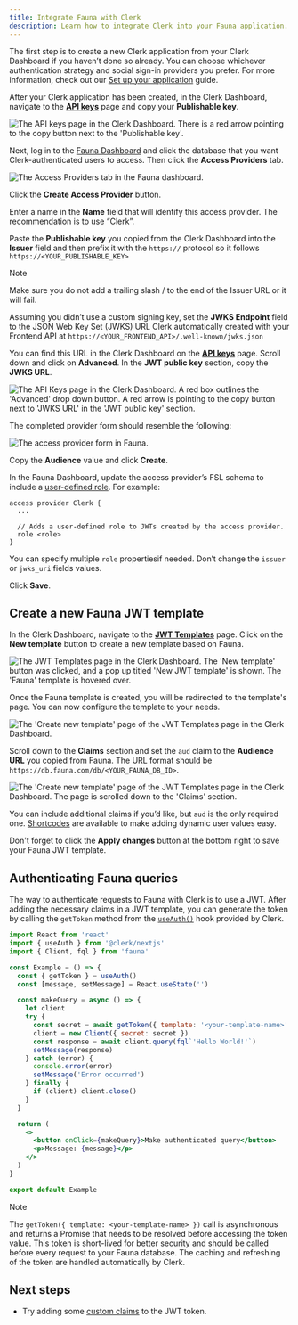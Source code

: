 ```yaml
---
title: Integrate Fauna with Clerk
description: Learn how to integrate Clerk into your Fauna application.
---
```


The first step is to create a new Clerk application from your Clerk Dashboard if you haven’t done so already. You can choose whichever authentication strategy and social sign-in providers you prefer. For more information, check out our [Set up your application](/docs/quickstarts/setup-clerk) guide.

After your Clerk application has been created, in the Clerk Dashboard, navigate to the **[API keys](https://dashboard.clerk.com/last-active?path=api-keys)** page and copy your **Publishable key**.

![The API keys page in the Clerk Dashboard. There is a red arrow pointing to the copy button next to the 'Publishable key'.](/docs/images/integrations/publishable-key.webp)

Next, log in to the [Fauna Dashboard](https://dashboard.fauna.com/) and click the database that you want Clerk-authenticated users to access. Then click the **Access Providers** tab.

![The Access Providers tab in the Fauna dashboard.](/docs/images/integrations/fauna/security-providers.webp)

Click the **Create Access Provider** button.

Enter a name in the **Name** field that will identify this access provider. The recommendation is to use “Clerk”.

Paste the **Publishable key** you copied from the Clerk Dashboard into the **Issuer** field and then prefix it with the `https://` protocol so it follows `https://<YOUR_PUBLISHABLE_KEY>`

> [!NOTE]
> Make sure you do not add a trailing slash / to the end of the Issuer URL or it will fail.

Assuming you didn’t use a custom signing key, set the **JWKS Endpoint** field to the JSON Web Key Set (JWKS) URL Clerk automatically created with your Frontend API at `https://<YOUR_FRONTEND_API>/.well-known/jwks.json`

You can find this URL in the Clerk Dashboard on the **[API keys](https://dashboard.clerk.com/last-active?path=api-keys)** page. Scroll down and click on **Advanced**. In the **JWT public key** section, copy the **JWKS URL**.

![The API Keys page in the Clerk Dashboard. A red box outlines the 'Advanced' drop down button. A red arrow is pointing to the copy button next to 'JWKS URL' in the 'JWT public key' section.](/docs/images/integrations/jwks-url.webp)

The completed provider form should resemble the following:

![The access provider form in Fauna.](/docs/images/integrations/fauna/new-access-provider.webp)

Copy the **Audience** value and click **Create**.

In the Fauna Dashboard, update the access provider’s FSL schema to include a [user-defined role](https://docs.fauna.com/fauna/current/learn/security/roles/). For example:

```fsl
access provider Clerk {
  ...

  // Adds a user-defined role to JWTs created by the access provider.
  role <role>
}
```

You can specify multiple `role` propertiesif needed. Don’t change the `issuer` or `jwks_uri` fields values.

Click **Save**.

## Create a new Fauna JWT template

In the Clerk Dashboard, navigate to the **[JWT Templates](https://dashboard.clerk.com/last-active?path=jwt-templates)** page. Click on the **New template** button to create a new template based on Fauna.

![The JWT Templates page in the Clerk Dashboard. The 'New template' button was clicked, and a pop up titled 'New JWT template' is shown. The 'Fauna' template is hovered over.](/docs/images/integrations/fauna/jwt-templates.webp)

Once the Fauna template is created, you will be redirected to the template's page. You can now configure the template to your needs.

![The 'Create new template' page of the JWT Templates page in the Clerk Dashboard.](/docs/images/integrations/fauna/create-template.webp)

Scroll down to the **Claims** section and set the `aud` claim to the **Audience URL** you copied from Fauna. The URL format should be `https://db.fauna.com/db/<YOUR_FAUNA_DB_ID>`.

![The 'Create new template' page of the JWT Templates page in the Clerk Dashboard. The page is scrolled down to the 'Claims' section.](/docs/images/integrations/fauna/template-shortcodes.webp)

You can include additional claims if you’d like, but `aud` is the only required one. [Shortcodes](/docs/backend-requests/making/jwt-templates#shortcodes) are available to make adding dynamic user values easy.

Don't forget to click the **Apply changes** button at the bottom right to save your Fauna JWT template.

## Authenticating Fauna queries

The way to authenticate requests to Fauna with Clerk is to use a JWT. After adding the necessary claims in a JWT template, you can generate the token by calling the `getToken` method from the [`useAuth()`](/docs/references/react/use-auth) hook provided by Clerk.

```jsx
import React from 'react'
import { useAuth } from '@clerk/nextjs'
import { Client, fql } from 'fauna'

const Example = () => {
  const { getToken } = useAuth()
  const [message, setMessage] = React.useState('')

  const makeQuery = async () => {
    let client
    try {
      const secret = await getToken({ template: '<your-template-name>' })
      client = new Client({ secret: secret })
      const response = await client.query(fql`'Hello World!'`)
      setMessage(response)
    } catch (error) {
      console.error(error)
      setMessage('Error occurred')
    } finally {
      if (client) client.close()
    }
  }

  return (
    <>
      <button onClick={makeQuery}>Make authenticated query</button>
      <p>Message: {message}</p>
    </>
  )
}

export default Example
```

> [!NOTE]
> The `getToken({ template: <your-template-name> })` call is asynchronous and returns a Promise that needs to be resolved before accessing the token value. This token is short-lived for better security and should be called before every request to your Fauna database. The caching and refreshing of the token are handled automatically by Clerk.

## Next steps

- Try adding some [custom claims](/docs/backend-requests/making/jwt-templates) to the JWT token.
